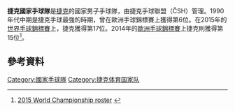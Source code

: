 '''捷克國家手球隊'''是[[捷克|捷克]]的國家男子手球隊，由捷克手球聯盟（ČSH）管理。1990年代中期是捷克手球最強的時期，曾在歐洲手球錦標賽上獲得第6位。在2015年的[[世界手球錦標賽|世界手球錦標賽]]上，捷克獲得第17位。2014年的[[歐洲手球錦標賽|歐洲手球錦標賽]]上捷克則獲得第15位<ref>[http://ihf.info/files/CompetitionData/153/pdf/CZE.pdf 2015 World Championship roster] {{webarchive|url=https://web.archive.org/web/20150128094434/http://www.ihf.info/files/CompetitionData/153/pdf/CZE.pdf |date=2015-01-28 }}</ref>。

== 參考資料 ==
{{Reflist}}

[[Category:國家手球隊|Category:國家手球隊]]
[[Category:捷克体育国家队|Category:捷克体育国家队]]